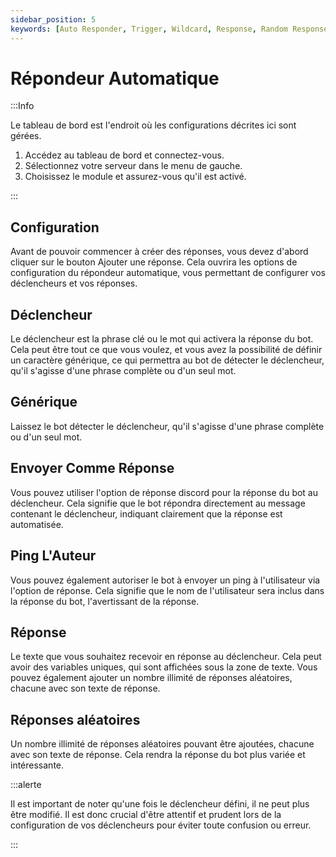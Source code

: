 ```yaml
---
sidebar_position: 5
keywords: [Auto Responder, Trigger, Wildcard, Response, Random Responses] 
---
```


# Répondeur Automatique

:::Info

Le tableau de bord est l'endroit où les configurations décrites ici sont gérées.

1. Accédez au tableau de bord et connectez-vous.
2. Sélectionnez votre serveur dans le menu de gauche.
3. Choisissez le module et assurez-vous qu'il est activé.

:::

## Configuration
 
Avant de pouvoir commencer à créer des réponses, vous devez d'abord cliquer sur le bouton Ajouter une réponse. Cela ouvrira les options de configuration du répondeur automatique, vous permettant de configurer vos déclencheurs et vos réponses.

## Déclencheur

Le déclencheur est la phrase clé ou le mot qui activera la réponse du bot. Cela peut être tout ce que vous voulez, et vous avez la possibilité de définir un caractère générique, ce qui permettra au bot de détecter le déclencheur, qu'il s'agisse d'une phrase complète ou d'un seul mot.

## Générique

Laissez le bot détecter le déclencheur, qu'il s'agisse d'une phrase complète ou d'un seul mot.

## Envoyer Comme Réponse

Vous pouvez utiliser l'option de réponse discord pour la réponse du bot au déclencheur. Cela signifie que le bot répondra directement au message contenant le déclencheur, indiquant clairement que la réponse est automatisée.

## Ping L'Auteur

Vous pouvez également autoriser le bot à envoyer un ping à l'utilisateur via l'option de réponse. Cela signifie que le nom de l'utilisateur sera inclus dans la réponse du bot, l'avertissant de la réponse.

## Réponse

Le texte que vous souhaitez recevoir en réponse au déclencheur. Cela peut avoir des variables uniques, qui sont affichées sous la zone de texte. Vous pouvez également ajouter un nombre illimité de réponses aléatoires, chacune avec son texte de réponse.

## Réponses aléatoires

Un nombre illimité de réponses aléatoires pouvant être ajoutées, chacune avec son texte de réponse. Cela rendra la réponse du bot plus variée et intéressante.

:::alerte

Il est important de noter qu'une fois le déclencheur défini, il ne peut plus être modifié. Il est donc crucial d'être attentif et prudent lors de la configuration de vos déclencheurs pour éviter toute confusion ou erreur.

:::
